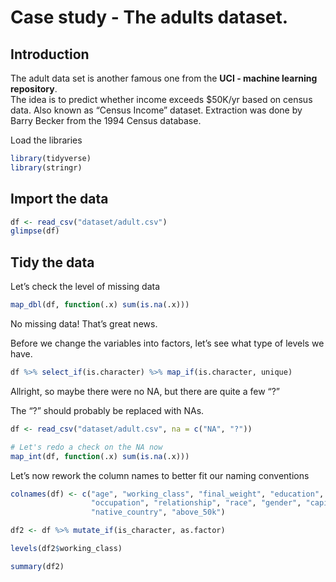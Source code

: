# Case study - The adults dataset.  

## Introduction
The adult data set is another famous one from the **UCI - machine learning repository**.  
The idea is to predict whether income exceeds $50K/yr based on census data. Also known as "Census Income" dataset.  Extraction was done by Barry Becker from the 1994 Census database.  

Load the libraries
```r
library(tidyverse)
library(stringr)
```


## Import the data 
```r
df <- read_csv("dataset/adult.csv")
glimpse(df)
```

## Tidy the data
Let's check the level of missing data
```r
map_dbl(df, function(.x) sum(is.na(.x)))
```
No missing data!  That's great news. 

Before we change the <chr> variables into factors, let's see what type of levels we have.
```r
df %>% select_if(is.character) %>% map_if(is.character, unique)
```
Allright, so maybe there were no NA, but there are quite a few "?"

The "?" should probably be replaced with NAs.
```r
df <- read_csv("dataset/adult.csv", na = c("NA", "?"))

# Let's redo a check on the NA now
map_int(df, function(.x) sum(is.na(.x)))
```

Let's now rework the column names to better fit our naming conventions
```r
colnames(df) <- c("age", "working_class", "final_weight", "education", "education_num", "marital_status", 
                  "occupation", "relationship", "race", "gender", "capital_gain", "capital_loss", "hours_per_week", 
                  "native_country", "above_50k")
```


```r
df2 <- df %>% mutate_if(is_character, as.factor)

levels(df2$working_class)

summary(df2)
```

